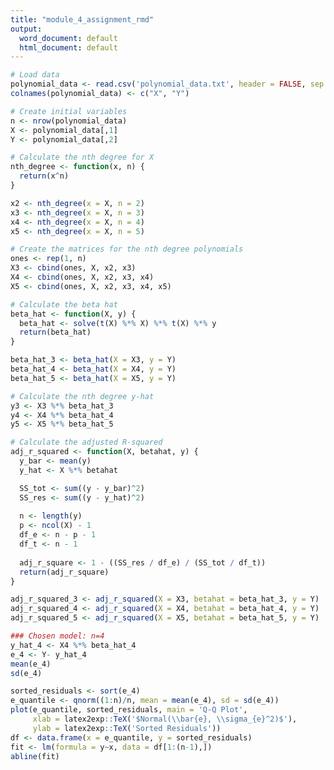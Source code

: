 ```yaml
---
title: "module_4_assignment_rmd"
output:
  word_document: default
  html_document: default
---
```


```r
# Load data
polynomial_data <- read.csv('polynomial_data.txt', header = FALSE, sep = "")
colnames(polynomial_data) <- c("X", "Y")

# Create initial variables
n <- nrow(polynomial_data)
X <- polynomial_data[,1]
Y <- polynomial_data[,2]

# Calculate the nth degree for X
nth_degree <- function(x, n) {
  return(x^n)
}

x2 <- nth_degree(x = X, n = 2)
x3 <- nth_degree(x = X, n = 3)
x4 <- nth_degree(x = X, n = 4)
x5 <- nth_degree(x = X, n = 5)

# Create the matrices for the nth degree polynomials
ones <- rep(1, n)
X3 <- cbind(ones, X, x2, x3)
X4 <- cbind(ones, X, x2, x3, x4)
X5 <- cbind(ones, X, x2, x3, x4, x5)

# Calculate the beta hat
beta_hat <- function(X, y) {
  beta_hat <- solve(t(X) %*% X) %*% t(X) %*% y
  return(beta_hat)
}

beta_hat_3 <- beta_hat(X = X3, y = Y)
beta_hat_4 <- beta_hat(X = X4, y = Y)
beta_hat_5 <- beta_hat(X = X5, y = Y)

# Calculate the nth degree y-hat
y3 <- X3 %*% beta_hat_3
y4 <- X4 %*% beta_hat_4
y5 <- X5 %*% beta_hat_5

# Calculate the adjusted R-squared
adj_r_squared <- function(X, betahat, y) {
  y_bar <- mean(y)
  y_hat <- X %*% betahat

  SS_tot <- sum((y - y_bar)^2)
  SS_res <- sum((y - y_hat)^2)
  
  n <- length(y)
  p <- ncol(X) - 1
  df_e <- n - p - 1
  df_t <- n - 1
  
  adj_r_square <- 1 - ((SS_res / df_e) / (SS_tot / df_t))
  return(adj_r_square)
}

adj_r_squared_3 <- adj_r_squared(X = X3, betahat = beta_hat_3, y = Y)
adj_r_squared_4 <- adj_r_squared(X = X4, betahat = beta_hat_4, y = Y)
adj_r_squared_5 <- adj_r_squared(X = X5, betahat = beta_hat_5, y = Y)

### Chosen model: n=4
y_hat_4 <- X4 %*% beta_hat_4
e_4 <- Y- y_hat_4
mean(e_4)
sd(e_4)

sorted_residuals <- sort(e_4)
e_quantile <- qnorm((1:n)/n, mean = mean(e_4), sd = sd(e_4))
plot(e_quantile, sorted_residuals, main = 'Q-Q Plot',
     xlab = latex2exp::TeX('$Normal(\\bar{e}, \\sigma_{e}^2)$'),
     ylab = latex2exp::TeX('Sorted Residuals'))
df <- data.frame(x = e_quantile, y = sorted_residuals)
fit <- lm(formula = y~x, data = df[1:(n-1),])
abline(fit)


```